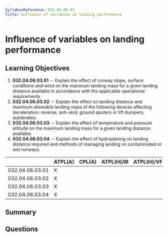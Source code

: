 ```yaml
---
SyllabusReference: 032.04.06.03
Title: Influence of variables on landing performance
---
```


# Influence of variables on landing performance

## Learning Objectives

1. **032.04.06.03.01** -- Explain the effect of runway slope, surface conditions
   and wind on the maximum landing mass for a given landing distance available
   in accordance with the applicable operational requirements.
2. **032.04.06.03.02** -- Explain the effect on landing distance and maximum
   allowable landing mass of the following devices affecting deceleration:
   reverse; anti-skid; ground spoilers or lift dumpers; autobrakes.
3. **032.04.06.03.03** -- Explain the effect of temperature and pressure
   altitude on the maximum landing mass for a given landing distance available.
4. **032.04.06.03.04** -- Explain the effect of hydroplaning on landing distance
   required and methods of managing landing on contaminated or wet runways.

|                 | ATPL(A) | CPL(A) | ATPL(H)/IR | ATPL(H)/VFR | CPL(H) | IR  | CBIR(A) |
| --------------- | ------- | ------ | ---------- | ----------- | ------ | --- | ------- |
| 032.04.06.03.01 | X       |        |            |             |        |     |         |
| 032.04.06.03.02 | X       |        |            |             |        |     |         |
| 032.04.06.03.03 | X       |        |            |             |        |     |         |
| 032.04.06.03.04 | X       |        |            |             |        |     |         |

## Summary

## Questions
